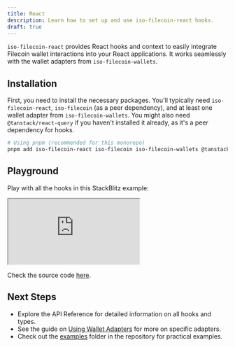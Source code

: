 ```yaml
---
title: React
description: Learn how to set up and use iso-filecoin-react hooks.
draft: true
---
```


`iso-filecoin-react` provides React hooks and context to easily integrate Filecoin wallet interactions into your React applications. It works seamlessly with the wallet adapters from `iso-filecoin-wallets`.

## Installation

First, you need to install the necessary packages. You'll typically need `iso-filecoin-react`, `iso-filecoin` (as a peer dependency), and at least one wallet adapter from `iso-filecoin-wallets`. You might also need `@tanstack/react-query` if you haven't installed it already, as it's a peer dependency for hooks.

```bash
# Using pnpm (recommended for this monorepo)
pnpm add iso-filecoin-react iso-filecoin iso-filecoin-wallets @tanstack/react-query
```


## Playground

Play with all the hooks in this StackBlitz example:

<iframe src="https://stackblitz.com/github/hugomrdias/filecoin/tree/main/examples/ledger?ctl=1&embed=1&file=src%2Fmain.jsx&hideExplorer=1&hideNavigation=0&theme=dark&view=preview" style={{ height: '500px', width: '100%', border: '1px solid rgba(193, 195, 200, 20%)' }}></iframe>

Check the source code [here](https://github.com/hugomrdias/filecoin/tree/main/examples/ledger).


## Next Steps

*   Explore the API Reference for detailed information on all hooks and types.
*   See the guide on [Using Wallet Adapters](./iso-filecoin-wallets/index.md) for more on specific adapters.
*   Check out the [examples](https://github.com/hugomrdias/filecoin/tree/main/examples) folder in the repository for practical examples.
